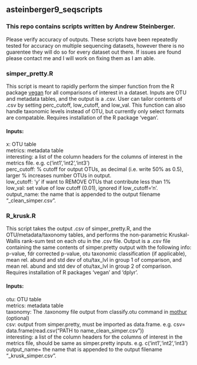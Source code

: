 ## asteinberger9_seqscripts

### This repo contains scripts written by Andrew Steinberger.

Please verify accuracy of outputs. These scripts have been repeatedly tested for accuracy on multiple sequencing datasets, however there is no guarentee they will do so for every dataset out there. If issues are found please contact me and I will work on fixing them as I am able.

### simper_pretty.R
This script is meant to rapidly perform the simper function from the R package [vegan](https://cran.r-project.org/web/packages/vegan/index.html) for all comparisons of interest in a dataset. Inputs are OTU and metadata tables, and the output is a .csv. User can tailor contents of .csv by setting perc_cutoff, low_cutoff, and low_val. This function can also handle taxonomic levels instead of OTU, but currently only select formats are compatable. Requires installation of the R package 'vegan'.

#### Inputs:
x: OTU table  
metrics: metadata table  
interesting: a list of the column headers for the columns of interest in the metrics file. e.g. c('int1','int2','int3')  
perc_cutoff: % cutoff for output OTUs, as decimal (i.e. write 50% as 0.5), larger % increases number OTUs in output.  
low_cutoff: 'y' if want to REMOVE OTUs that contribute less than 1%  
low_val: set value of low cutoff (0.01), ignored if low_cutoff='n'.  
output_name: the name that is appended to the output filename "_clean_simper.csv".  

### R_krusk.R
This script takes the output .csv of simper_pretty.R, and the OTU/metadata/taxonomy tables, and performs the non-parametric Kruskal-Wallis rank-sum test on each otu in the .csv file. Output is a .csv file containing the same contents of simper.pretty output with the following info: p-value, fdr corrected p-value, otu taxonomic classification (if applicable), mean rel. abund and std dev of otu/tax_lvl in group 1 of comparison, and mean rel. abund and std dev of otu/tax_lvl in group 2 of comparison. Requires installation of R packages 'vegan' and 'dplyr'.

#### Inputs:
otu: OTU table  
metrics: metadata table  
taxonomy: The .taxonomy file output from classify.otu command in [mothur](https://www.mothur.org) (optional)  
csv: output from simper.pretty, must be imported as data.frame. e.g. csv= data.frame(read.csv("PATH to name_clean_simper.csv"))  
interesting: a list of the column headers for the columns of interest in the metrics file, should be same as simper.pretty inputs. e.g. c('int1','int2','int3')  
output_name= the name that is appended to the output filename "_krusk_simper.csv".  
